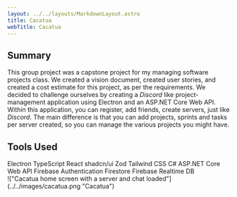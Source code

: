 ```yaml
---
layout: ../../layouts/MarkdownLayout.astro
title: Cacatua
webTitle: Cacatua
---
```



## Summary

This group project was a capstone project for my managing software projects class. We created
a vision document, created user stories, and created a cost estimate for this project, as per the
requirements. We decided to challenge ourselves by creating a _Discord_ like project-management
application using Electron and an ASP.NET Core Web API. Within this application, you can register,
add friends, create servers, just like _Discord_. The main difference is that you can add projects,
sprints and tasks per server created, so you can manage the various projects you might have.

## Tools Used

<div class="flex max-w-3xl flex-wrap justify-center gap-4">
  <SkillTag>Electron</SkillTag>
  <SkillTag>TypeScript</SkillTag>
  <SkillTag>React</SkillTag>
  <SkillTag>shadcn/ui</SkillTag>
  <SkillTag>Zod</SkillTag>
  <SkillTag>Tailwind CSS</SkillTag>
  <SkillTag>C#</SkillTag>
  <SkillTag>ASP.NET Core Web API</SkillTag>
  <SkillTag>Firebase Authentication</SkillTag>
  <SkillTag>Firestore</SkillTag>
  <SkillTag>Firebase Realtime DB</SkillTag>
</div>

<div class="mt-8">
  !["Cacatua home screen with a server and chat
  loaded"](../../images/cacatua.png "Cacatua")
</div>
